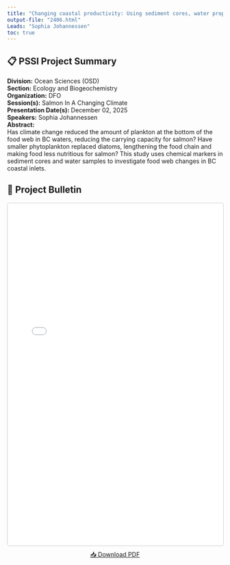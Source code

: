 ```yaml
---
title: "Changing coastal productivity: Using sediment cores, water properties and archived plankton data to identify changes at the bottom of the food web in BC’s coastal waters"
output-file: "2406.html"
Leads: "Sophia Johannessen"
toc: true
---
```


## 📋 PSSI Project Summary

**Division:** Ocean Sciences (OSD)  
**Section:** Ecology and Biogeochemistry   
**Organization:** DFO  
**Session(s):** Salmon In A Changing Climate  
**Presentation Date(s):** December 02, 2025  
**Speakers:** Sophia Johannessen  
**Abstract:**  
Has climate change reduced the amount of plankton at the bottom of the food web in BC waters, reducing the carrying capacity for salmon? Have smaller phytoplankton replaced diatoms, lengthening the food chain and making food less nutritious for salmon? This study uses chemical markers in sediment cores and water samples to investigate food web changes in BC coastal inlets.   

## 📄 Project Bulletin

<iframe src="../../data/PSSI_bulletin/2406.pdf" width="100%" height="800px" style="border: 1px solid #ccc; border-radius: 4px;"></iframe>

<p style="text-align: center; margin-top: 10px;">
[📥 Download PDF](../../data/PSSI_bulletin/2406.pdf){.btn .btn-primary target="_blank"}
</p>

